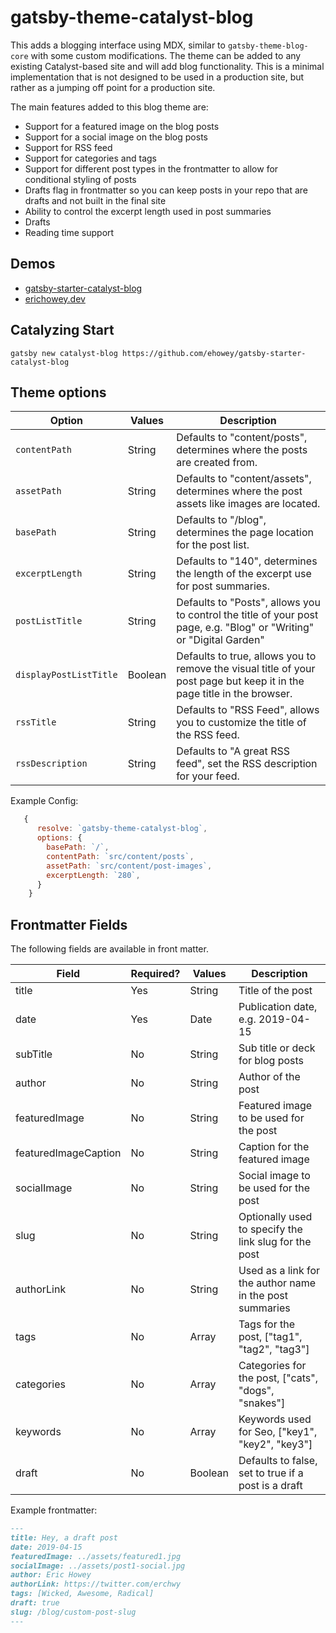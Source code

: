 <Seo
  title="Gatsby-Theme-Catalyst-Blog"
  description="Gatsby Theme Catalyst Blog adds an MDX based blog on top of the core theme. Gatsby Theme Catalyst is an opinionated set of integrated themes and starters to accelerate your next Gatsby project."
/>

# gatsby-theme-catalyst-blog

This adds a blogging interface using MDX, similar to `gatsby-theme-blog-core` with some custom modifications. The theme can be added to any existing Catalyst-based site and will add blog functionality. This is a minimal implementation that is not designed to be used in a production site, but rather as a jumping off point for a production site.

The main features added to this blog theme are:

- Support for a featured image on the blog posts
- Support for a social image on the blog posts
- Support for RSS feed
- Support for categories and tags
- Support for different post types in the frontmatter to allow for conditional styling of posts
- Drafts flag in frontmatter so you can keep posts in your repo that are drafts and not built in the final site
- Ability to control the excerpt length used in post summaries
- Drafts
- Reading time support

## Demos

- [gatsby-starter-catalyst-blog](https://gatsby-starter-catalyst-blog.netlify.app/)
- [erichowey.dev](https://www.erichowey.dev/writing)

## Catalyzing Start

`gatsby new catalyst-blog https://github.com/ehowey/gatsby-starter-catalyst-blog`

## Theme options

| Option                 | Values  | Description                                                                                                             |
| ---------------------- | ------- | ----------------------------------------------------------------------------------------------------------------------- |
| `contentPath`          | String  | Defaults to "content/posts", determines where the posts are created from.                                               |
| `assetPath`            | String  | Defaults to "content/assets", determines where the post assets like images are located.                                 |
| `basePath`             | String  | Defaults to "/blog", determines the page location for the post list.                                                    |
| `excerptLength`        | String  | Defaults to "140", determines the length of the excerpt use for post summaries.                                         |
| `postListTitle`        | String  | Defaults to "Posts", allows you to control the title of your post page, e.g. "Blog" or "Writing" or "Digital Garden"    |
| `displayPostListTitle` | Boolean | Defaults to true, allows you to remove the visual title of your post page but keep it in the page title in the browser. |
| `rssTitle`             | String  | Defaults to "RSS Feed", allows you to customize the title of the RSS feed.                                              |
| `rssDescription`       | String  | Defaults to "A great RSS feed", set the RSS description for your feed.                                                  |

Example Config:

```js
   {
      resolve: `gatsby-theme-catalyst-blog`,
      options: {
        basePath: `/`,
        contentPath: `src/content/posts`,
        assetPath: `src/content/post-images`,
        excerptLength: `280`,
      }
    }
```

## Frontmatter Fields

The following fields are available in front matter.

| Field                | Required? | Values  | Description                                              |
| -------------------- | --------- | ------- | -------------------------------------------------------- |
| title                | Yes       | String  | Title of the post                                        |
| date                 | Yes       | Date    | Publication date, e.g. 2019-04-15                        |
| subTitle             | No        | String  | Sub title or deck for blog posts                         |
| author               | No        | String  | Author of the post                                       |
| featuredImage        | No        | String  | Featured image to be used for the post                   |
| featuredImageCaption | No        | String  | Caption for the featured image                           |
| socialImage          | No        | String  | Social image to be used for the post                     |
| slug                 | No        | String  | Optionally used to specify the link slug for the post    |
| authorLink           | No        | String  | Used as a link for the author name in the post summaries |
| tags                 | No        | Array   | Tags for the post, ["tag1", "tag2", "tag3"]              |
| categories           | No        | Array   | Categories for the post, ["cats", "dogs", "snakes"]      |
| keywords             | No        | Array   | Keywords used for Seo, ["key1", "key2", "key3"]          |
| draft                | No        | Boolean | Defaults to false, set to true if a post is a draft      |

Example frontmatter:

```md
---
title: Hey, a draft post
date: 2019-04-15
featuredImage: ../assets/featured1.jpg
socialImage: ../assets/post1-social.jpg
author: Eric Howey
authorLink: https://twitter.com/erchwy
tags: [Wicked, Awesome, Radical]
draft: true
slug: /blog/custom-post-slug
---
```
